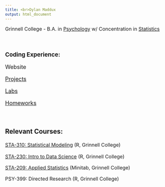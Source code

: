 ```yaml
---
title: <br>Dylan Maddux
output: html_document
---
```

<font size="3">Grinnell College - B.A. in [Psychology](https://www.grinnell.edu/academics/majors-concentrations/psychology) w/ Concentration in [Statistics](https://www.grinnell.edu/academics/majors-concentrations/statistics) 


<br>

### Coding Experience:

 <font size="4">Website

 <font size="4">[Projects](docs/ghproj.html)

 <font size="4">[Labs](docs/ghlabs.html)

 <font size="4">[Homeworks](docs/ghhw.html)
 
 <br>
 
### Relevant Courses:
  <font size="3">[STA-310: Statistical Modeling](https://catalog.grinnell.edu/preview_course_nopop.php?catoid=20&coid=44235) (R, Grinnell College)
 
  <font size="3">[STA-230: Intro to Data Science](https://catalog.grinnell.edu/preview_course_nopop.php?catoid=26&coid=53002) (R, Grinnell College)
  
  <font size="3">[STA-209: Applied Statistics](https://catalog.grinnell.edu/preview_course_nopop.php?catoid=20&coid=44226) (Minitab, Grinnell College)
  
  <font size="3">PSY-399: Directed Research (R, Grinnell College)
  
   

